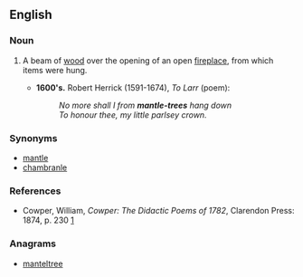 ==English==

===Noun===
{{en-noun}}

# {{context|archaic|lang=en}} A beam of [[wood]] over the opening of an open [[fireplace]], from which items were hung.
#* '''1600's.''' Robert Herrick (1591-1674), ''To Larr'' (poem):
#*: ''No more shall I from '''mantle-trees''' hang down''
#*: ''To honour thee, my little parlsey crown.''

===Synonyms===
* [[mantle]]
* [[chambranle]]

===References===
* Cowper, William,  ''Cowper: The Didactic Poems of 1782'', Clarendon Press: 1874, p. 230 [http://books.google.com/books?id=GyJLAAAAMAAJ&pg=PA230&dq=mantle-tree&ei=udxMR7ToNZrutAOStZjkBg]

===Anagrams===
* [[manteltree#English|manteltree]]
